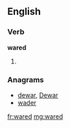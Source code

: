 ==English==

===Verb===
'''wared'''

# {{past of|ware}}

===Anagrams===
* [[dewar#English|dewar]], [[Dewar#English|Dewar]]
* [[wader#English|wader]]

[[fr:wared]]
[[mg:wared]]